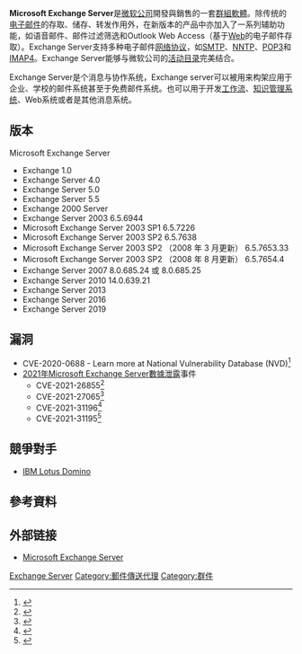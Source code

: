 {{Infobox_Software 
| name                   = Microsoft Exchange Server
| logo                   = 
| screenshot             = 
| caption                = 
| developer              = [[微軟公司|微軟公司]]
| latest_release_version = 2019 RTM (v15.02.221.12) 
| released = v4.0（{{Start date|1996|05|1}}）
| latest_release_date    = {{Start date and age|2018|10|22}}
| operating_system       = [[Microsoft_Windows_Server|Microsoft Windows Server]]
| platform               = [[x86-64|x86-64]]（64位元）
| programming language = [[C语言|C]]、[[C++|C++]]、[[C♯|C#]]
| language               = 多語言
| support_status         = 支援中
| genre                  = [[協同作業軟體|協同作業軟體]]
| license                = [[專有軟體|專有軟體]]（[[微软|微软]]）
| website                = {{URL|https://products.office.com/zh-cn/exchange/microsoft-exchange-server-2016}}
}}
'''Microsoft Exchange Server'''是[[微软公司|微软公司]]開發與銷售的一套[[群組軟體|群組軟體]]。除传统的[[电子邮件|电子邮件]]的存取、储存、转发作用外，在新版本的产品中亦加入了一系列辅助功能，如语音邮件、邮件过滤筛选和Outlook Web Access（基于[[Web|Web]]的电子邮件存取）。Exchange Server支持多种电子邮件[[网络协议|网络协议]]，如[[SMTP|SMTP]]、[[NNTP|NNTP]]、[[POP3|POP3]]和[[IMAP4|IMAP4]]。Exchange Server能够与微软公司的[[活动目录|活动目录]]完美结合。

Exchange Server是个消息与协作系统，Exchange server可以被用来构架应用于企业、学校的邮件系统甚至于免费邮件系统。也可以用于开发[[工作流|工作流]]、[[知识管理系统|知识管理系统]]、Web系统或者是其他消息系统。

==版本==
Microsoft Exchange Server                                   
* Exchange 1.0
* Exchange Server 4.0
* Exchange Server 5.0
* Exchange Server 5.5
* Exchange 2000 Server
* Exchange Server 2003 	                                     6.5.6944
* Microsoft Exchange Server 2003 SP1                         6.5.7226
* Microsoft Exchange Server 2003 SP2                         6.5.7638
* Microsoft Exchange Server 2003 SP2 （2008 年 3 月更新）    6.5.7653.33
* Microsoft Exchange Server 2003 SP2 （2008 年 8 月更新）    6.5.7654.4
* Exchange Server 2007                                       8.0.685.24 或 8.0.685.25
* Exchange Server 2010                                       14.0.639.21
* Exchange Server 2013
* Exchange Server 2016
* Exchange Server 2019

==漏洞==
*CVE-2020-0688 - Learn more at National Vulnerability Database (NVD)<ref>{{cite web |title=CVE - CVE-2020-0688 |url=https://cve.mitre.org/cgi-bin/cvename.cgi?name=CVE-2020-0688 |website=Common Vulnerabilities and Exposures (CVE®) |accessdate=2020-02-27 |archive-date=2020-12-08 |archive-url=https://web.archive.org/web/20201208144756/https://cve.mitre.org/cgi-bin/cvename.cgi?name=CVE-2020-0688 |dead-url=no }}</ref>
*[[2021年Microsoft_Exchange_Server数据泄露|2021年Microsoft Exchange Server數據泄露]]事件
**CVE-2021-26855<ref>{{Cite web|title=Security Update Guide - Microsoft Security Response Center|url=https://msrc.microsoft.com/update-guide/vulnerability/CVE-2021-26855|access-date=2022-04-12|work=msrc.microsoft.com|archive-date=2021-07-22|archive-url=https://web.archive.org/web/20210722051918/https://msrc.microsoft.com/update-guide/vulnerability/CVE-2021-26855}}</ref>
**CVE-2021-27065<ref>{{Cite web|title=Security Update Guide - Microsoft Security Response Center|url=https://msrc.microsoft.com/update-guide/vulnerability/CVE-2021-27065|access-date=2022-04-12|work=msrc.microsoft.com|archive-date=2022-05-10|archive-url=https://web.archive.org/web/20220510203153/https://msrc.microsoft.com/update-guide/vulnerability/CVE-2021-27065}}</ref>
**CVE-2021-31196<ref>{{Cite web|title=Security Update Guide - Microsoft Security Response Center|url=https://msrc.microsoft.com/update-guide/vulnerability/CVE-2021-31196|access-date=2022-04-12|work=msrc.microsoft.com|archive-date=2022-04-29|archive-url=https://web.archive.org/web/20220429141151/https://msrc.microsoft.com/update-guide/vulnerability/CVE-2021-31196}}</ref>
**CVE-2021-31195<ref>{{Cite web|title=Security Update Guide - Microsoft Security Response Center|url=https://msrc.microsoft.com/update-guide/vulnerability/CVE-2021-31195|access-date=2022-04-12|work=msrc.microsoft.com|archive-date=2022-04-30|archive-url=https://web.archive.org/web/20220430000806/https://msrc.microsoft.com/update-guide/vulnerability/CVE-2021-31195}}</ref>

==競爭對手==
*[[IBM_Lotus_Domino|IBM Lotus Domino]]

== 參考資料 ==
{{reflist}}

== 外部链接 ==
* [https://products.office.com/zh-cn/exchange/microsoft-exchange-server-2016 Microsoft Exchange Server ] {{Wayback|url=https://products.office.com/zh-cn/exchange/microsoft-exchange-server-2016 |date=20170528030743 }}

{{Microsoft}}
{{Microsoft Servers}}

[[Category:微软软件|Exchange Server]]
[[Category:郵件傳送代理|Category:郵件傳送代理]]
[[Category:群件|Category:群件]]